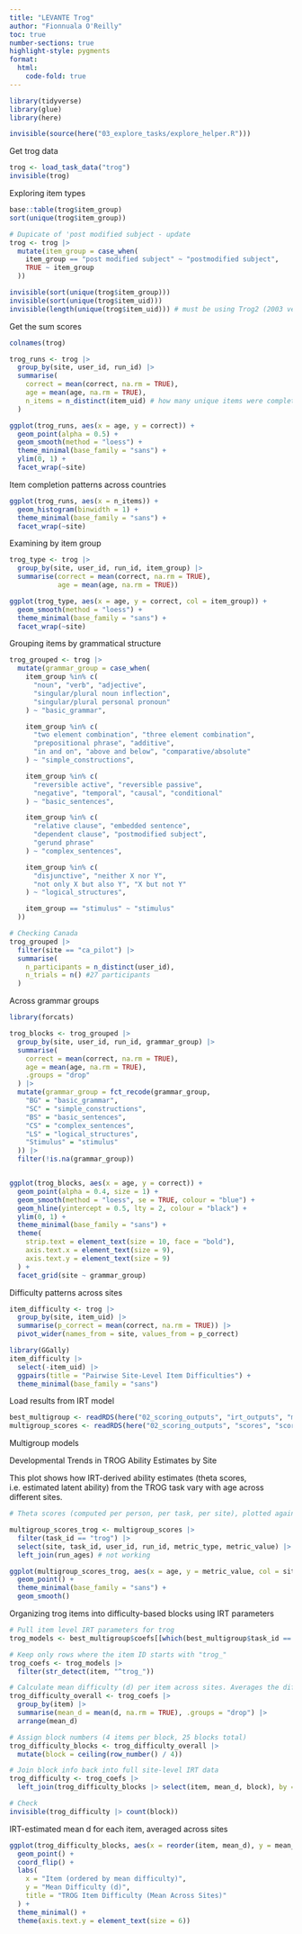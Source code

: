 ```yaml
---
title: "LEVANTE Trog"
author: "Fionnuala O'Reilly"
toc: true
number-sections: true
highlight-style: pygments
format:
  html: 
    code-fold: true
---
```


```r
library(tidyverse)
library(glue)
library(here)

invisible(source(here("03_explore_tasks/explore_helper.R")))
```

Get trog data

```r
trog <- load_task_data("trog")
invisible(trog)
```

Exploring item types

```r
base::table(trog$item_group)
sort(unique(trog$item_group))

# Dupicate of 'post modified subject - update
trog <- trog |>
  mutate(item_group = case_when(
    item_group == "post modified subject" ~ "postmodified subject",
    TRUE ~ item_group
  ))

invisible(sort(unique(trog$item_group)))
invisible(sort(unique(trog$item_uid)))
invisible(length(unique(trog$item_uid))) # must be using Trog2 (2003 version) as Trog1 only has 80 items

```

Get the sum scores

```r

colnames(trog)

trog_runs <- trog |>
  group_by(site, user_id, run_id) |>
  summarise(
    correct = mean(correct, na.rm = TRUE),  
    age = mean(age, na.rm = TRUE),          
    n_items = n_distinct(item_uid) # how many unique items were completed
  )

ggplot(trog_runs, aes(x = age, y = correct)) +
  geom_point(alpha = 0.5) +
  geom_smooth(method = "loess") +
  theme_minimal(base_family = "sans") +
  ylim(0, 1) +
  facet_wrap(~site)

```

Item completion patterns across countries

```r

ggplot(trog_runs, aes(x = n_items)) +
  geom_histogram(binwidth = 1) +
  theme_minimal(base_family = "sans") +
  facet_wrap(~site)

```
Examining by item group

```r

trog_type <- trog |>
  group_by(site, user_id, run_id, item_group) |>
  summarise(correct = mean(correct, na.rm = TRUE),
            age = mean(age, na.rm = TRUE))

ggplot(trog_type, aes(x = age, y = correct, col = item_group)) +
  geom_smooth(method = "loess") +
  theme_minimal(base_family = "sans") +
  facet_wrap(~site)

```
Grouping items by grammatical structure

```r

trog_grouped <- trog |>
  mutate(grammar_group = case_when(
    item_group %in% c(
      "noun", "verb", "adjective", 
      "singular/plural noun inflection", 
      "singular/plural personal pronoun"
    ) ~ "basic_grammar",

    item_group %in% c(
      "two element combination", "three element combination",
      "prepositional phrase", "additive",
      "in and on", "above and below", "comparative/absolute"
    ) ~ "simple_constructions",

    item_group %in% c(
      "reversible active", "reversible passive",
      "negative", "temporal", "causal", "conditional"
    ) ~ "basic_sentences",

    item_group %in% c(
      "relative clause", "embedded sentence",
      "dependent clause", "postmodified subject",
      "gerund phrase"
    ) ~ "complex_sentences",

    item_group %in% c(
      "disjunctive", "neither X nor Y",
      "not only X but also Y", "X but not Y"
    ) ~ "logical_structures",

    item_group == "stimulus" ~ "stimulus"
  ))

# Checking Canada
trog_grouped |> 
  filter(site == "ca_pilot") |> 
  summarise(
    n_participants = n_distinct(user_id),
    n_trials = n() #27 participants
  )
```

Across grammar groups

```r
library(forcats)

trog_blocks <- trog_grouped |>
  group_by(site, user_id, run_id, grammar_group) |>
  summarise(
    correct = mean(correct, na.rm = TRUE),
    age = mean(age, na.rm = TRUE),
    .groups = "drop"
  ) |>
  mutate(grammar_group = fct_recode(grammar_group,
    "BG" = "basic_grammar",
    "SC" = "simple_constructions",
    "BS" = "basic_sentences",
    "CS" = "complex_sentences",
    "LS" = "logical_structures",
    "Stimulus" = "stimulus"
  )) |>
  filter(!is.na(grammar_group))


ggplot(trog_blocks, aes(x = age, y = correct)) + 
  geom_point(alpha = 0.4, size = 1) + 
  geom_smooth(method = "loess", se = TRUE, colour = "blue") + 
  geom_hline(yintercept = 0.5, lty = 2, colour = "black") + 
  ylim(0, 1) +
  theme_minimal(base_family = "sans") +
  theme(
    strip.text = element_text(size = 10, face = "bold"),
    axis.text.x = element_text(size = 9),
    axis.text.y = element_text(size = 9)
  ) +
  facet_grid(site ~ grammar_group)


```

Difficulty patterns across sites

```r

item_difficulty <- trog |>
  group_by(site, item_uid) |>
  summarise(p_correct = mean(correct, na.rm = TRUE)) |>
  pivot_wider(names_from = site, values_from = p_correct)

library(GGally)
item_difficulty |>
  select(-item_uid) |>
  ggpairs(title = "Pairwise Site-Level Item Difficulties") +
  theme_minimal(base_family = "sans")

```

Load results from IRT model

```r
best_multigroup <- readRDS(here("02_scoring_outputs", "irt_outputs", "multigroup_best_outputs.rds"))
multigroup_scores <- readRDS(here("02_scoring_outputs", "scores", "scores_multigroup.rds"))

```

Multigroup models

Developmental Trends in TROG Ability Estimates by Site

This plot shows how IRT-derived ability estimates (theta scores, i.e. estimated latent ability) from the TROG task vary with age across different sites.
```r
# Theta scores (computed per person, per task, per site), plotted against age

multigroup_scores_trog <- multigroup_scores |>
  filter(task_id == "trog") |>
  select(site, task_id, user_id, run_id, metric_type, metric_value) |>
  left_join(run_ages) # not working

ggplot(multigroup_scores_trog, aes(x = age, y = metric_value, col = site)) + 
  geom_point() + 
  theme_minimal(base_family = "sans") +
  geom_smooth()

```

Organizing trog items into difficulty-based blocks using IRT parameters

```r

# Pull item level IRT parameters for trog
trog_models <- best_multigroup$coefs[[which(best_multigroup$task_id == "trog")]]

# Keep only rows where the item ID starts with "trog_"
trog_coefs <- trog_models |> 
  filter(str_detect(item, "^trog_"))  

# Calculate mean difficulty (d) per item across sites. Averages the difficulty parameter d across sites for each item (may be problematic)
trog_difficulty_overall <- trog_coefs |>
  group_by(item) |>
  summarise(mean_d = mean(d, na.rm = TRUE), .groups = "drop") |>
  arrange(mean_d)

# Assign block numbers (4 items per block, 25 blocks total) 
trog_difficulty_blocks <- trog_difficulty_overall |>
  mutate(block = ceiling(row_number() / 4))

# Join block info back into full site-level IRT data
trog_difficulty <- trog_coefs |>
  left_join(trog_difficulty_blocks |> select(item, mean_d, block), by = "item")

# Check
invisible(trog_difficulty |> count(block))

```

IRT-estimated mean d for each item, averaged across sites

```r

ggplot(trog_difficulty_blocks, aes(x = reorder(item, mean_d), y = mean_d)) +
  geom_point() +
  coord_flip() +
  labs(
    x = "Item (ordered by mean difficulty)",
    y = "Mean Difficulty (d)",
    title = "TROG Item Difficulty (Mean Across Sites)"
  ) +
  theme_minimal() +
  theme(axis.text.y = element_text(size = 6))

```

